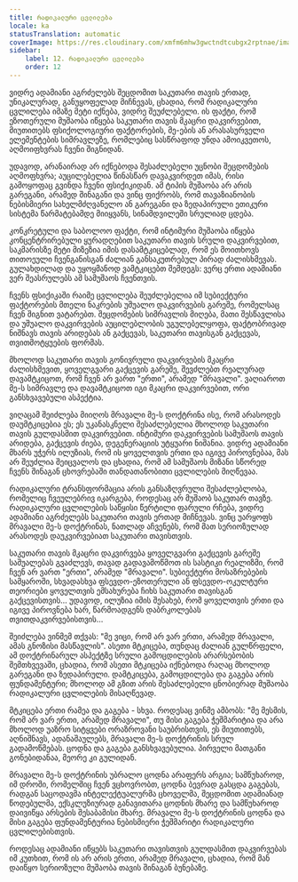 ```yaml
---
title: რადიკალური ცვლილება
locale: ka
statusTranslation: automatic
coverImage: https://res.cloudinary.com/xmfm6mhw3gwctndtcubgx2rptnae/image/upload/v1740468922/small_cover_tratado_de_psicologia_revolucionaria_a4c0dca4e0.webp
sidebar:
    label: 12. რადიკალური ცვლილება
    order: 12
---
```

ვიდრე ადამიანი აგრძელებს შეცდომით საკუთარი თავის ერთად, უნიკალურად, განუყოფელად მიჩნევას, ცხადია, რომ რადიკალური ცვლილება იმაზე მეტი იქნება, ვიდრე შეუძლებელი. ის ფაქტი, რომ ეზოთერული მუშაობა იწყება საკუთარი თავის მკაცრი დაკვირვებით, მიუთითებს ფსიქოლოგიური ფაქტორების, მე-ების ან არასასურველი ელემენტების სიმრავლეზე, რომლებიც სასწრაფოდ უნდა ამოიკვეთოს, აღმოიფხვრას ჩვენი შიგნიდან.

უდავოდ, არანაირად არ იქნებოდა შესაძლებელი უცნობი შეცდომების აღმოფხვრა; აუცილებელია წინასწარ დავაკვირდეთ იმას, რისი გამოყოფაც გვინდა ჩვენი ფსიქიკიდან. ამ ტიპის მუშაობა არ არის გარეგანი, არამედ შინაგანი და ვინც ფიქრობს, რომ თავაზიანობის ნებისმიერი სახელმძღვანელო ან გარეგანი და ზედაპირული ეთიკური სისტემა წარმატებამდე მიიყვანს, სინამდვილეში სრულიად ცდება.

კონკრეტული და საბოლოო ფაქტი, რომ ინტიმური მუშაობა იწყება კონცენტრირებული ყურადღებით საკუთარი თავის სრული დაკვირვებით, საკმარისზე მეტი მიზეზია იმის დასამტკიცებლად, რომ ეს მოითხოვს თითოეული ჩვენგანისგან ძალიან განსაკუთრებულ პირად ძალისხმევას. გულახდილად და უყოყმანოდ ვამტკიცებთ შემდეგს: ვერც ერთი ადამიანი ვერ შეასრულებს ამ სამუშაოს ჩვენთვის.

ჩვენს ფსიქიკაში რაიმე ცვლილება შეუძლებელია იმ სუბიექტური ფაქტორების მთელი ნაკრების უშუალო დაკვირვების გარეშე, რომელსაც ჩვენ შიგნით ვატარებთ. შეცდომების სიმრავლის მიღება, მათი შესწავლისა და უშუალო დაკვირვების აუცილებლობის უგულებელყოფა, ფაქტობრივად ნიშნავს თავის არიდებას ან გაქცევას, საკუთარი თავისგან გაქცევას, თვითმოტყუების ფორმას.

მხოლოდ საკუთარი თავის გონივრული დაკვირვების მკაცრი ძალისხმევით, ყოველგვარი გაქცევის გარეშე, შევძლებთ რეალურად დავამტკიცოთ, რომ ჩვენ არ ვართ "ერთი", არამედ "მრავალი". ვაღიაროთ მე-ს სიმრავლე და დავამტკიცოთ იგი მკაცრი დაკვირვებით, ორი განსხვავებული ასპექტია.

ვიღაცამ შეიძლება მიიღოს მრავალი მე-ს დოქტრინა ისე, რომ არასოდეს დაუმტკიცებია ეს; ეს უკანასკნელი შესაძლებელია მხოლოდ საკუთარი თავის გულდასმით დაკვირვებით. ინტიმური დაკვირვების სამუშაოს თავის არიდება, გაქცევის ძიება, დეგენერაციის უტყუარი ნიშანია. ვიდრე ადამიანი მხარს უჭერს ილუზიას, რომ ის ყოველთვის ერთი და იგივე პიროვნებაა, მას არ შეუძლია შეიცვალოს და ცხადია, რომ ამ სამუშაოს მიზანი სწორედ ჩვენს შინაგან ცხოვრებაში თანდათანობითი ცვლილების მიღწევაა.

რადიკალური ტრანსფორმაცია არის განსაზღვრული შესაძლებლობა, რომელიც ჩვეულებრივ იკარგება, როდესაც არ მუშაობ საკუთარ თავზე. რადიკალური ცვლილების საწყისი წერტილი ფარული რჩება, ვიდრე ადამიანი აგრძელებს საკუთარი თავის ერთად მიჩნევას. ვინც უარყოფს მრავალი მე-ს დოქტრინას, ნათლად აჩვენებს, რომ მათ სერიოზულად არასოდეს დაუკვირვებიათ საკუთარი თავისთვის.

საკუთარი თავის მკაცრი დაკვირვება ყოველგვარი გაქცევის გარეშე საშუალებას გვაძლევს, თავად გადავამოწმოთ ის სასტიკი რეალიზმი, რომ ჩვენ არ ვართ "ერთი", არამედ "მრავალი". სუბიექტური მოსაზრებების სამყაროში, სხვადასხვა ფსევდო-ეზოთერული ან ფსევდო-ოკულტური თეორიები ყოველთვის ემსახურება ჩიხს საკუთარი თავისგან გაქცევისთვის... უდავოდ, ილუზია იმის შესახებ, რომ ყოველთვის ერთი და იგივე პიროვნება ხარ, წარმოადგენს დაბრკოლებას თვითდაკვირვებისთვის...

შეიძლება ვინმემ თქვას: "მე ვიცი, რომ არ ვარ ერთი, არამედ მრავალი, ამას გნოზისი მასწავლის". ასეთი მტკიცება, თუნდაც ძალიან გულწრფელი, ამ დოქტრინარულ ასპექტზე სრული გამოცდილების არარსებობის შემთხვევაში, ცხადია, რომ ასეთი მტკიცება იქნებოდა რაღაც მხოლოდ გარეგანი და ზედაპირული. დამტკიცება, გამოცდილება და გაგება არის ფუნდამენტური; მხოლოდ ამ გზით არის შესაძლებელი ცნობიერად მუშაობა რადიკალური ცვლილების მისაღწევად.

მტკიცება ერთი რამეა და გაგება - სხვა. როდესაც ვინმე ამბობს: "მე მესმის, რომ არ ვარ ერთი, არამედ მრავალი", თუ მისი გაგება ჭეშმარიტია და არა მხოლოდ უაზრო სიტყვები ორაზროვანი საუბრისთვის, ეს მიუთითებს, აღნიშნავს, ადანაშაულებს, მრავალი მე-ს დოქტრინის სრულ გადამოწმებას. ცოდნა და გაგება განსხვავებულია. პირველი მათგანი გონებიდანაა, მეორე კი გულიდან.

მრავალი მე-ს დოქტრინის უბრალო ცოდნა არაფერს არგია; სამწუხაროდ, იმ დროში, რომელშიც ჩვენ ვცხოვრობთ, ცოდნა ბევრად გასცდა გაგებას, რადგან საცოდავმა ინტელექტუალურმა ცხოველმა, შეცდომით ადამიანად წოდებულმა, ექსკლუზიურად განავითარა ცოდნის მხარე და სამწუხაროდ დაივიწყა არსების შესაბამისი მხარე. მრავალი მე-ს დოქტრინის ცოდნა და მისი გაგება ფუნდამენტურია ნებისმიერი ჭეშმარიტი რადიკალური ცვლილებისთვის.

როდესაც ადამიანი იწყებს საკუთარი თავისთვის გულდასმით დაკვირვებას იმ კუთხით, რომ ის არ არის ერთი, არამედ მრავალი, ცხადია, რომ მან დაიწყო სერიოზული მუშაობა თავის შინაგან ბუნებაზე.

